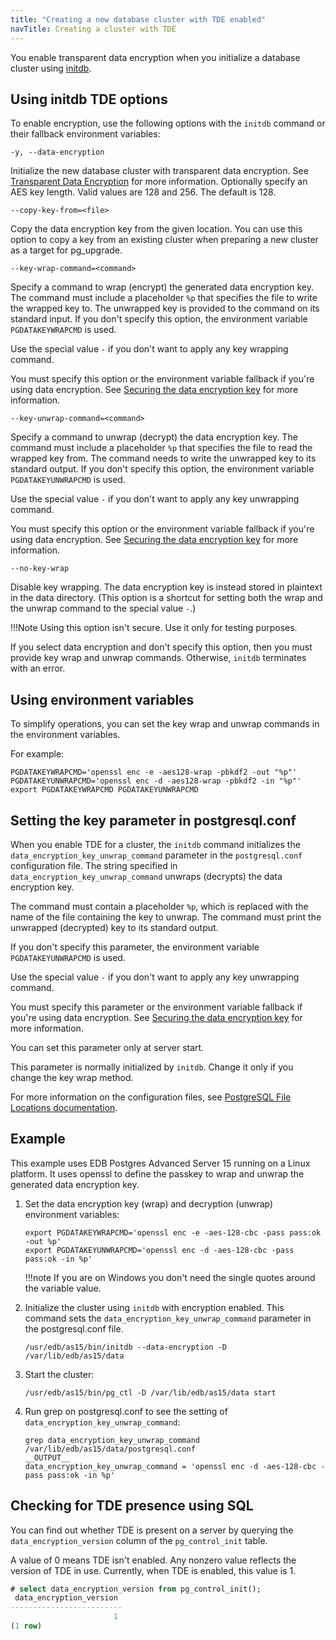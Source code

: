 ```yaml
---
title: "Creating a new database cluster with TDE enabled" 
navTitle: Creating a cluster with TDE
---
```


You enable transparent data encryption when you initialize a database cluster using [initdb](https://www.postgresql.org/docs/15/app-initdb.html). 


## Using initdb TDE options

To enable encryption, use the following options with the `initdb` command or their fallback environment variables: 


`-y, --data-encryption`

  Initialize the new database cluster with transparent data encryption. See [Transparent Data Encryption](/tde/latest) for more information. Optionally specify an AES key length. Valid values are 128 and 256. The default is 128.

`--copy-key-from=<file>`

  Copy the data encryption key from the given location. You can use this option to copy a key from an existing cluster when preparing a new cluster as a target for pg_upgrade.
  
`--key-wrap-command=<command>`
 
 Specify a command to wrap (encrypt) the generated data encryption key. The command must include a placeholder `%p` that specifies the file to write the wrapped key to. The unwrapped key is provided to the command on its standard input. If you don't specify this option, the environment variable `PGDATAKEYWRAPCMD` is used. 
 
 Use the special value `-` if you don't want to apply any key wrapping command. 
 
 You must specify this option or the environment variable fallback if you're using data encryption. See [Securing the data encryption key](./key_stores/) for more information.

`--key-unwrap-command=<command>`

 Specify a command to unwrap (decrypt) the data encryption key. The command must include a placeholder `%p` that specifies the file to read the wrapped key from. The command needs to write the unwrapped key to its standard output. If you don't specify this option, the environment variable `PGDATAKEYUNWRAPCMD` is used. 
 
 Use the special value `-` if you don't want to apply any key unwrapping command. 
 
 You must specify this option or the environment variable fallback if you're using data encryption. See [Securing the data encryption key](./key_stores/) for more information.
 
`--no-key-wrap`

Disable key wrapping. The data encryption key is instead stored in plaintext in the data directory.   (This option is a shortcut for setting both the wrap and the unwrap command to the special value `-`.)
  
!!!Note
   Using this option isn't secure. Use it only for testing purposes. 
  
If you select data encryption and don't specify this option, then you must provide key wrap and unwrap commands. Otherwise, `initdb` terminates with an error. 

## Using environment variables

To simplify operations, you can set the key wrap and unwrap commands in the environment variables. 

For example:

```shell
PGDATAKEYWRAPCMD='openssl enc -e -aes128-wrap -pbkdf2 -out "%p"'
PGDATAKEYUNWRAPCMD='openssl enc -d -aes128-wrap -pbkdf2 -in "%p"'
export PGDATAKEYWRAPCMD PGDATAKEYUNWRAPCMD
```

## Setting the key parameter in postgresql.conf 

When you enable TDE for a cluster, the `initdb` command initializes the `data_encryption_key_unwrap_command` parameter in the `postgresql.conf` configuration file. The string specified in `data_encryption_key_unwrap_command` unwraps (decrypts) the data encryption key. 

The command must contain a placeholder `%p`, which is replaced with the name of the file containing the key to unwrap. The command must print the unwrapped (decrypted) key to its standard output. 

If you don't specify this parameter, the environment variable `PGDATAKEYUNWRAPCMD` is used. 

Use the special value `-` if you don't want to apply any key unwrapping command.

You must specify this parameter or the environment variable fallback if you're using data encryption. See [Securing the data encryption key](./key_stores/) for more information. 

You can set this parameter only at server start. 

This parameter is normally initialized by `initdb`. Change it only if you change the key wrap method.

For more information on the configuration files, see [PostgreSQL File Locations documentation](https://www.postgresql.org/docs/15/runtime-config-file-locations.html).

## Example

This example uses EDB Postgres Advanced Server 15 running on a Linux platform. It uses openssl to define the passkey to wrap and unwrap the generated data encryption key.

1. Set the data encryption key (wrap) and decryption (unwrap) environment variables:

   ```shell
   export PGDATAKEYWRAPCMD='openssl enc -e -aes-128-cbc -pass pass:ok -out %p'
   export PGDATAKEYUNWRAPCMD='openssl enc -d -aes-128-cbc -pass pass:ok -in %p'
   ```
   !!!note
      If you are on Windows you don't need the single quotes around the variable value.

1. Initialize the cluster using `initdb` with encryption enabled. This command sets the `data_encryption_key_unwrap_command` parameter in the postgresql.conf file.

   ```shell
   /usr/edb/as15/bin/initdb --data-encryption -D /var/lib/edb/as15/data 
   ```
   
1. Start the cluster:

   ```shell
   /usr/edb/as15/bin/pg_ctl -D /var/lib/edb/as15/data start
   ```

1. Run grep on postgresql.conf to see the setting of `data_encryption_key_unwrap_command`: 

   ```shell
   grep data_encryption_key_unwrap_command /var/lib/edb/as15/data/postgresql.conf
   __OUTPUT__
   data_encryption_key_unwrap_command = 'openssl enc -d -aes-128-cbc -pass pass:ok -in %p'
   ```

## Checking for TDE presence using SQL

You can find out whether TDE is present on a server by querying the `data_encryption_version` column of the `pg_control_init` table. 

A value of 0 means TDE isn't enabled. Any nonzero value reflects the version of TDE in use. Currently, when TDE is enabled, this value is 1.

```sql
# select data_encryption_version from pg_control_init();
 data_encryption_version
-------------------------
                       1
(1 row)
```

